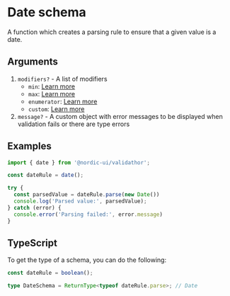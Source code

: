 # Date schema

A function which creates a parsing rule to ensure that a given value is a date.

## Arguments

1. `modifiers?` - A list of modifiers
    - `min`: [Learn more](/modifiers/min)
    - `max`: [Learn more](/modifiers/max)
    - `enumerator`: [Learn more](/modifiers/enumerator)
    - `custom`: [Learn more](/modifiers/custom)
2. `message?` - A custom object with error messages to be displayed when validation fails or there are type errors

## Examples

```ts showLineNumbers
import { date } from '@nordic-ui/validathor';

const dateRule = date();

try {
  const parsedValue = dateRule.parse(new Date())
  console.log('Parsed value:', parsedValue);
} catch (error) {
  console.error('Parsing failed:', error.message)
}
```

## TypeScript

To get the type of a schema, you can do the following:

```ts showLineNumbers
const dateRule = boolean();

type DateSchema = ReturnType<typeof dateRule.parse>; // Date
```